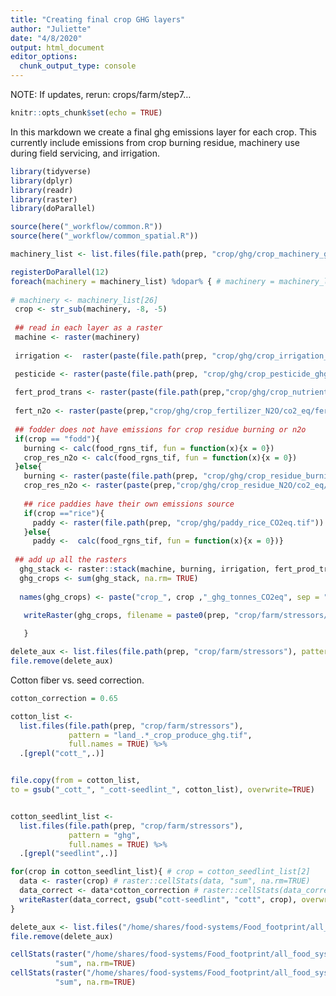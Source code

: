 ```yaml
---
title: "Creating final crop GHG layers"
author: "Juliette"
date: "4/8/2020"
output: html_document
editor_options: 
  chunk_output_type: console
---
```


NOTE: If updates, rerun: crops/farm/step7...


```r
knitr::opts_chunk$set(echo = TRUE)
```

In this markdown we create a final ghg emissions layer for each crop. This currently include emissions from crop burning residue, machinery use during field servicing, and irrigation.

```r

library(tidyverse)
library(dplyr)
library(readr)
library(raster)
library(doParallel)

source(here("_workflow/common.R"))
source(here("_workflow/common_spatial.R"))

```


```r

machinery_list <- list.files(file.path(prep, "crop/ghg/crop_machinery_ghg/total_em_crop"), full = TRUE) 

registerDoParallel(12)          
foreach(machinery = machinery_list) %dopar% { # machinery = machinery_list[1]
  
# machinery <- machinery_list[26]
 crop <- str_sub(machinery, -8, -5)
 
 ## read in each layer as a raster
 machine <- raster(machinery)
 
 irrigation <-  raster(paste(file.path(prep, "crop/ghg/crop_irrigation_ghg/ghg_emissions/"), crop, ".tif", sep = ""))

 pesticide <- raster(paste(file.path(prep, "crop/ghg/crop_pesticide_ghg/crop_"), crop, "_pesticide_CO2eq.tif", sep = ""))
 
 fert_prod_trans <- raster(paste(file.path(prep,"crop/ghg/crop_nutrient_ghg/crop_"), crop, "_all_nutrient_CO2eq.tif", sep = ""))
 
 fert_n2o <- raster(paste(prep,"crop/ghg/crop_fertilizer_N2O/co2_eq/fert_n2o_co2eq_", crop, ".tif", sep = ""))
 
 ## fodder does not have emissions for crop residue burning or n2o
 if(crop == "fodd"){
   burning <- calc(food_rgns_tif, fun = function(x){x = 0})
   crop_res_n2o <- calc(food_rgns_tif, fun = function(x){x = 0})
 }else{
   burning <- raster(paste(file.path(prep, "crop/ghg/crop_residue_burning_ghg/co2eq_emitted/"), crop, ".tif", sep = ""))
   crop_res_n2o <- raster(paste(prep,"crop/ghg/crop_residue_N2O/co2_eq/res_n2o_co2eq_",crop, ".tif", sep = ""))}
 
   ## rice paddies have their own emissions source
   if(crop =="rice"){
     paddy <- raster(file.path(prep, "crop/ghg/paddy_rice_CO2eq.tif"))
   }else{
     paddy <-  calc(food_rgns_tif, fun = function(x){x = 0})}
   
 ## add up all the rasters
  ghg_stack <- raster::stack(machine, burning, irrigation, fert_prod_trans, pesticide, fert_n2o, crop_res_n2o, paddy)
  ghg_crops <- sum(ghg_stack, na.rm= TRUE)
  
  names(ghg_crops) <- paste("crop_", crop ,"_ghg_tonnes_CO2eq", sep = "")
  
   writeRaster(ghg_crops, filename = paste0(prep, "crop/farm/stressors/land_", crop, "_crop_produce_ghg.csv", sep = ""), format="GTiff", overwrite=TRUE)

   }

delete_aux <- list.files(file.path(prep, "crop/farm/stressors"), pattern="aux", full=TRUE)
file.remove(delete_aux)

```


Cotton fiber vs. seed correction.
```r

cotton_correction = 0.65

cotton_list <- 
  list.files(file.path(prep, "crop/farm/stressors"),
             pattern = "land_.*_crop_produce_ghg.tif", 
             full.names = TRUE) %>% 
  .[grepl("cott_",.)]


file.copy(from = cotton_list,
to = gsub("_cott_", "_cott-seedlint_", cotton_list), overwrite=TRUE)


cotton_seedlint_list <- 
  list.files(file.path(prep, "crop/farm/stressors"),
             pattern = "ghg", 
             full.names = TRUE) %>% 
  .[grepl("seedlint",.)]

for(crop in cotton_seedlint_list){ # crop = cotton_seedlint_list[2]
  data <- raster(crop) # raster::cellStats(data, "sum", na.rm=TRUE)
  data_correct <- data*cotton_correction # raster::cellStats(data_correct, "sum", na.rm=TRUE)
  writeRaster(data_correct, gsub("cott-seedlint", "cott", crop), overwrite=TRUE)
}

delete_aux <- list.files("/home/shares/food-systems/Food_footprint/all_food_systems/dataprep/crop/farm/stressors", pattern="aux", full=TRUE)
file.remove(delete_aux)

cellStats(raster("/home/shares/food-systems/Food_footprint/all_food_systems/dataprep/crop/farm/stressors/land_cott-seedlint_crop_produce_ghg.tif"),
          "sum", na.rm=TRUE)
cellStats(raster("/home/shares/food-systems/Food_footprint/all_food_systems/dataprep/crop/farm/stressors/land_cott_crop_produce_ghg.tif"),
          "sum", na.rm=TRUE)


```

